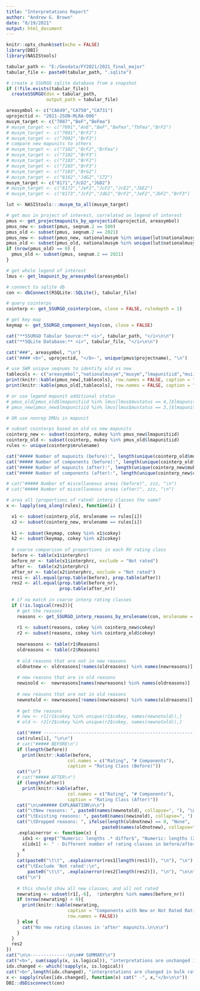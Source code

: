 ```yaml
---
title: "Interpretations Report"
author: "Andrew G. Brown"
date: "8/19/2021"
output: html_document
---
```


```r
knitr::opts_chunk$set(echo = FALSE)
library(DBI)
library(NASIStools)

tabular_path <- "E:/Geodata/FY2021/2021_final_major"
tabular_file <- paste0(tabular_path, ".sqlite")

# create a SSURGO sqlite database from a snapshot
if (!file.exists(tabular_file))
  createSSURGO(dsn = tabular_path,
               output_path = tabular_file)

areasymbol <- c("CA649","CA750","CA731")
uprojectid <- "2021-2SON-MLRA-006"
musym_target <- c("7087","BeF","BeFma")
# musym_target <- c("7091","AnE","BeF","BeFma","TbFma","BrF2")
# musym_target <- c("7091","BrF2")
# musym_target <- c("7092","BrF3")
# compare new mapunits to others
# musym_target <- c("7102","BrF2","BrFma")
# musym_target <- c("7102","BrF3")
# musym_target <- c("7103","BrF2")
# musym_target <- c("7103","BrF3")
# musym_target <- c("7103","BrG2")
# musym_target <- c("8162","JdG2","172")
musym_target <- c("8171","JcD2","JbD2")
# musym_target <- c("8172","JeF2","JcF2","JcE2","JbE2")
# musym_target <- c("8173","JcF2","JdG2","BrF2","JeF2","JbF2","BrF3")

lut <- NASIStools:::musym_to_all(musym_target)

# get mus in project of interest, correlated on legend of interest
pmus <- get_projectmapunits_by_uprojectid(uprojectid, areasymbol)
pmus_new <- subset(pmus, seqnum.2 == 500)
pmus_old <- subset(pmus, seqnum.2 == 2021)
pmus_new <- subset(pmus_new, nationalmusym %in% unique(lut$nationalmusym))
pmus_old <- subset(pmus_old, nationalmusym %in% unique(lut$nationalmusym))
if (nrow(pmus_old) == 0) {
  pmus_old <- subset(pmus, seqnum.2 == 2021)
}

# get whole legend of interest
lmus <- get_lmapunit_by_areasymbol(areasymbol)

# connect to sqlite db
con <- dbConnect(RSQLite::SQLite(), tabular_file)

# query cointerps
cointerp <- get_SSURGO_cointerp(con, close = FALSE, ruledepth = 1)

# get key map
keymap <- get_SSURGO_component_keys(con, close = FALSE)
```

```r
cat("**SSURGO Tabular Source:** <i>", tabular_path, "</i>\n\n")
cat("**SQLite Database:** <i>", tabular_file, "</i>\n\n")

cat("###", areasymbol, "\n")
cat("#### <b>", uprojectid, "</b>-", unique(pmus$projectname), "\n")
```

```r
# use SWR unique seqnums to identify old vs new
tablecols <- c("areasymbol","nationalmusym","musym","lmapunitiid","muiid","uprojectid","muname")
print(knitr::kable(pmus_new[,tablecols], row.names = FALSE, caption = "NEW MAPUNIT"))
print(knitr::kable(pmus_old[,tablecols], row.names = FALSE, caption = "REPLACED MAPUNIT(S)"))
```

```r
# or use legend mapunit additional status
# pmus_old[pmus_old$lmapunitiid %in% lmus[lmus$mustatus == 4,]$lmapunitiid,]
# pmus_new[pmus_new$lmapunitiid %in% lmus[lmus$mustatus == 3,]$lmapunitiid,]

# OR use nonrep DMUs in mapunit

# subset cointerps based on old vs new mapunits
cointerp_new <- subset(cointerp, mukey %in% pmus_new$lmapunitiid)
cointerp_old <- subset(cointerp, mukey %in% pmus_old$lmapunitiid)
rules <- unique(cointerp$mrulename)

cat("##### Number of mapunits (before):", length(unique(cointerp_old$mukey)), "\n")
cat("##### Number of components (before):", length(unique(cointerp_old$cokey)), "\n")
cat("##### Number of mapunits (after):", length(unique(cointerp_new$mukey)), "\n")
cat("##### Number of components (after):", length(unique(cointerp_new$cokey)), "\n")

# cat("##### Number of miscellaneous areas (before)", zzz, "\n")
# cat("##### Number of miscellaneous areas (after)", zzz, "\n")

# area all (proportions of rated) interp classes the same?
x <- lapply(seq_along(rules), function(i) {

  x1 <- subset(cointerp_old, mrulename == rules[i])
  x2 <- subset(cointerp_new, mrulename == rules[i])
 
  k1 <- subset(keymap, cokey %in% x1$cokey)
  k2 <- subset(keymap, cokey %in% x2$cokey)
  
  # coarse comparison of proportions in each RV rating class
  before <- table(x1$interphrc)
  before_nr <- table(x1$interphrc, exclude = "Not rated")
  after <-  table(x2$interphrc)
  after_nr <- table(x2$interphrc, exclude = "Not rated")
  res1 <- all.equal(prop.table(before), prop.table(after))
  res2 <- all.equal(prop.table(before_nr),
                    prop.table(after_nr))
  
  # if no match in coarse interp rating classes
  if (!is.logical(res2)){
    # get the reasons
    reasons <- get_SSURGO_interp_reasons_by_mrulename(con, mrulename = rules[1], n=1,close = FALSE)
    
    r1 <- subset(reasons, cokey %in% cointerp_new$cokey)
    r2 <- subset(reasons, cokey %in% cointerp_old$cokey)
    
    newreasons <- table(r1$Reasons)
    oldreasons <- table(r2$Reasons)
    
    # old reasons that are not in new reasons
    oldnotnew <- oldreasons[!names(oldreasons) %in% names(newreasons)]
    
    # new reasons that are in old reasons
    newinold <-  newreasons[names(newreasons) %in% names(oldreasons)]
    
    # new reasons that are not in old reasons
    newnotold <- newreasons[!names(newreasons) %in% names(oldreasons)]
    
    # get the reasons
    # new <- r1[r1$cokey %in% unique(r1$cokey, names(newnotold)),]
    # old <- r2[r2$cokey %in% unique(r2$cokey, names(newnotold)),]

    cat("#### -----------------------------------------------------------\n")
    cat(rules[i], "\n\n")
    # cat("##### BEFORE\n")
    if (length(before))
      print(knitr::kable(before, 
                       col.names = c("Rating", "# Components"),
                       caption = "Rating Class (Before)"))
    cat("\n")
    # cat("##### AFTER\n")
    if (length(after))
      print(knitr::kable(after, 
                       col.names = c("Rating", "# Components"), 
                       caption = "Rating Class (After)"))
    cat("\n\n###### EXPLANATION\n\n")
    cat("\tNew reasons: ", paste0(names(newnotold), collapse=", "), "\n\n")
    cat("\tExisting reasons: ", paste0(names(newinold), collapse=", "), "\n\n")
    cat("\tDropped reasons: ", ifelse(length(oldnotnew) == 0, "None",
                                    paste0(names(oldnotnew), collapse=", ")), "\n\n")
    .explainerror <- function(x) {
      idx1 <- grep("^Numeric: lengths .* differ$", "Numeric: lengths (2, 1) differ", x)
      x[idx1] <- " - Different number of rating classes in before/after mapunits"
      x
    }
    cat(paste0("\t\t", .explainerror(res1[length(res1)]), "\n"), "\n")
    cat("\tExclude 'Not rated':\n", 
        paste0("\t\t", .explainerror(res2[length(res2)]), "\n"), "\n\n")
    cat("\n")    
    
    # this should show all new classes, and all not rated
    newrating <- subset(r1[,-6],  !interphrc %in% names(before_nr))
    if (nrow(newrating) > 0){
      print(knitr::kable(newrating, 
                       caption = "Components with New or Not Rated Rating Class",
                       row.names = FALSE))
    } else {
      cat("No new rating classes in 'after' mapunits.\n\n\n")
    }
  }
  res2
})
cat("\n\n--------------\n\n## SUMMARY\n")
cat("<b>", sum(sapply(x, is.logical)), "interpretations are unchanged in bulk rating classes.</b>\n\n")
idx.changed <- which(!sapply(x, is.logical))
cat("<b>",length(idx.changed), "interpretations are changed in bulk rating classes:</b>\n\n")
x <- sapply(rules[idx.changed], function(x) cat(" -", x,"</b>\n\n"))
DBI::dbDisconnect(con)
```


